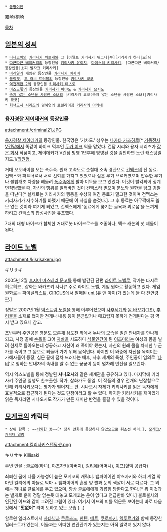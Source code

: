  * [[동명이인]]

霧崎/桐崎

[[목차]]
== [[일본의 성씨]] ==
 * [[니세코이]]의 [[키리사키 치토게]]와 그 [아델트 키리사키 워그너|부][키리사키 하나|모]님
 * [[따끈따끈 베이커리]]의 등장인물 [[키리사키 유이치]], [[마이스터 키리사키]], [따끈따끈 베이커리/등장인물|소피 발자크 키리사키]
 * [[미래일기]] 게임판 등장인물 [[키리사키 아자미]]
 * [[블랙캣]], [[투 러브 트러블]]의 등장인물 [[키리사키 쿄코]]
 * [[역전재판 2]]의 등장인물 [[키리사키 테츠로]]
 * [[이즈모零]]의 등장인물 [[키리사키 아야노]] & [[키리사키 요시노]]
 * [[죽지 않는 소년을 사랑한 소녀]]의 [키리사키 쿄코(죽지 않는 소년을 사랑한 소녀)|키리사키 쿄코]
 * [[회색도시 시리즈]]의 권혜연의 로컬라이징 [[권혜연|키리사키 아카네]]
=== [[용자경찰 제이데커]]의 등장인물 ===
attachment:/criminal21.JPG 

[[용자경찰 제이데커]]의 등장인물. 한국명은 '기차도.' 성우는 [[나카타 카즈히로]][* [[기동전사 V건담]]에서 똑같이 바이크 덕후인 [[두카 이크]] 역을 맡았다. 건담 시리와 용자 시리즈가 [[선라이즈|같은 회사]] 작품이고, 제이데커가 V건담 방영 1년후에 방영된 것을 감안하면 노린 캐스팅일지도.]/[[최원형]].

거대 오토바이를 모는 폭주족. 원래 고속도로 순찰대 소속 경관으로 [[건맥스]]의 전 동료. 건맥스와 파트너로서 서로 신뢰를 가지고 있었으나 실은 무기 브로커였으며 압수한 무기나 불법개조 차량을 빼돌려 [[폭주족]]에게 팔아 이득을 보고 있었다. 이것이 발각되어 징계면직당했을 때, 자신의 행위를 일러바친 것이 건맥스라 믿으며 분노와 원한을 담고 경찰을 떠난다[* 실제로는 키리사키의 행동을 수상히 여긴 동료가 밀고한 것이며 건맥스는 키리사키가 자수하기를 바랬기 때문에 이 사실을 숨겼다.]. 그 후 동료는 아무짝에도 쓸모 없는 것이라 여기게 되었고, 건맥스에게 '동료에게 쫓기는 굴욕과 괴로움'을 느끼게 하려고 건맥스의 합성사진을 유포했다.

7대의 대형 바이크가 합체한 거대로봇 바이크로스를 조종하나, 맥스 캐논의 첫 제물이 된다.

== [[라이트 노벨]] ==
attachment:/kisrisakem.jpg

キリサキ

2005년 2월 [[후지미 미스테리 문고]]를 통해 발간된 단편 [[라이트 노벨]]로, 작가는 타시로 히로히코 , 삽화는 와카츠키 사나[* 주로 라이트 노벨, 게임 원화로 활동하고 있다. 게임 원화로는 파이널리스트, [[CIRCUS]]에서 발매된 uni.(유 앤 아이)가 있는데 둘 다 [[전연령판]].]

정발은 2007년 1월 [[익스트림 노벨]]을 통해 이루어졌으며 [[사후세계]]와 [[몸 바꾸기]]([[TS]]), [[추리물]]을 소재로 했지만 전개나 내용 등이 뜬금없거나 매끄럽지 못하게 전개된다는 평 역시 받고 있으니 참고.

초반부터 주인공은 영문도 모른채 [[삼도천]] 앞에서 [[누나]]의 모습을 빌린 안내자를 만나게 되고, 사정 끝에 [[손목]]을 그어 [[자살]]을 시도하다 [[식물인간]]이 된 [[이즈미]]라는 여성의 몸을 빌려 현세로 돌아오는데 성공하고 자신이 왜 죽어야 했는지, 자신의 원래 몸을 차지한 누군가를 죽이고 그 몸으로 되돌아 가기 위해 움직인다. 하지만 이 와중에 자신을 옥죄이는 가해자들이 등장, 심문 끝에 점차 드러나는 배후, 사후 세계의 특성, 주인공이 임의로 '[[나비]]'로 칭하는 안내자의 속내를 알 수 없는 꿍꿍이 등이 몇차례 반전을 일으킨다. 

역시 익스노벨을 통해 정발된 '''시나오시'''와 같은 세계관을 공유하고 있다. 마지막에 키리사키 주인공 일행도 찬조출현. 작가, 삽화가도 동일. 이 작품의 경우 전개의 난잡함으로 인해 키리사키보다는 평가가 떨어지는 편. 시나오시 자체가 키리사키를 읽은 독자에게 효율적으로 접근하게 된다는 것도 단점이라고 할 수 있다. 하지만 키리사키를 재미있게 읽은 독자라면 시나오시도 작가가 만든 재미난 반전을 즐길 수 있을 것이다.

== [[모게코]]의 캐릭터 ==

 * 상위 항목 : ~~[[쇠퇴한 꿈]]~~[* 정식 만화에 등장하지 않았으므로 취소선 처리.], [[모게코/캐릭터 일람]]

attachment:킬리사키스탠딩샷.png

キリサキ
Killisaki

주변 인물 : [[클로에]](하녀), 야츠자키(아버지), [[킬리에]](어머니), [[이프]](혈액 공급자)

쇠퇴한 꿈에 나올 가능성이 높은 모게코의 캐릭터. 뱀파이어인 야츠자키와 하피 계열 악마인 킬리에의 아들로 악마 + 뱀파이어의 혼혈 양 뿔과 눈의 색깔이 서로 다르다. 그 외에는 하녀로 클로에를 두고 있으며, 항상 클로에에게 괴롭힘 당한다고 한다.[* 뭐 이것과는 별개로 운이 정말 없는듯 대놓고 모게코는 운이 없다고 언급한바 있다.] 불로불사의 인간인 이프와 같이 그려진 그림이 있다. 여기서 이프의 피를 먹은듯 보이는데 바로 다음컷에서 '''"맛없어"''' 라며 토하고 있는 모습 (...)

할로윈 일러스트에서 [[사타닉]]과 [[쿠로츠노]], [[한텐]], [[메트]], [[쿠로마키]], [[헬루르가]]와 함께 등장한 일러스트가 있는데, 이들과는 어떠한 연관관계가 있는지는 아직 알려져 있지 않다.
